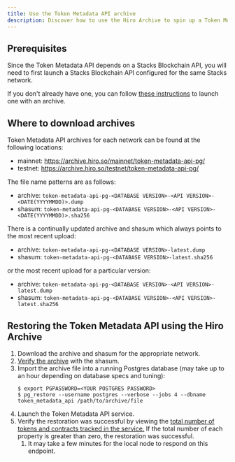 ```yaml
---
title: Use the Token Metadata API archive
description: Discover how to use the Hiro Archive to spin up a Token Metadata API.
---
```


## Prerequisites

Since the Token Metadata API depends on a Stacks Blockchain API, you will need to first launch a Stacks Blockchain API configured for the same Stacks network.

If you don't already have one, you can follow [these instructions](/resources/archive/stacks-blockchain) to launch one with an archive.

## Where to download archives

Token Metadata API archives for each network can be found at the following locations:

- mainnet: https://archive.hiro.so/mainnet/token-metadata-api-pg/
- testnet: https://archive.hiro.so/testnet/token-metadata-api-pg/

The file name patterns are as follows:

- archive: `token-metadata-api-pg-<DATABASE VERSION>-<API VERSION>-<DATE(YYYYMMDD)>.dump`
- shasum: `token-metadata-api-pg-<DATABASE VERSION>-<API VERSION>-<DATE(YYYYMMDD)>.sha256`

There is a continually updated archive and shasum which always points to the most recent upload:

- archive: `token-metadata-api-pg-<DATABASE VERSION>-latest.dump`
- shasum: `token-metadata-api-pg-<DATABASE VERSION>-latest.sha256`

or the most recent upload for a particular version:

- archive: `token-metadata-api-pg-<DATABASE VERSION>-<API VERSION>-latest.dump`
- shasum: `token-metadata-api-pg-<DATABASE VERSION>-<API VERSION>-latest.sha256`

## Restoring the Token Metadata API using the Hiro Archive

1. Download the archive and shasum for the appropriate network.
1. [Verify the archive](/resources/archive/verify-archive-data) with the shasum.
1. Import the archive file into a running Postgres database (may take up to an hour depending on database specs and tuning):
   ```terminal
   $ export PGPASSWORD=<YOUR POSTGRES PASSWORD>
   $ pg_restore --username postgres --verbose --jobs 4 --dbname token_metadata_api /path/to/archive/file
   ```
1. Launch the Token Metadata API service.
1. Verify the restoration was successful by viewing the [total number of tokens and contracts tracked in the service.](http://localhost:3000/metadata) If the total number of each property is greater than zero, the restoration was successful.
   1. It may take a few minutes for the local node to respond on this endpoint.
